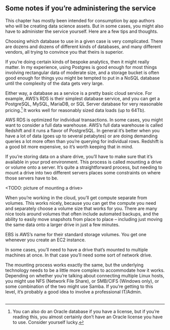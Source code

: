 ## Some notes if you're administering the service

This chapter has mostly been intended for consumption by app authors who
will be creating data science assets. But in some cases, you might also
have to administer the service yourself. Here are a few tips and
thoughts.

Choosing which database to use in a given case is very complicated.
There are dozens and dozens of different kinds of databases, and many
different vendors, all trying to convince you that theirs is superior.

If you're doing certain kinds of bespoke analytics, then it might really
matter. In my experience, using Postgres is good enough for most things
involving rectangular data of moderate size, and a storage bucket is
often good enough for things you might be tempted to put in a NoSQL
database until the complexity of the data gets very large.

Either way, a database as a service is a pretty basic cloud service. For
example, AWS's RDS is their simplest database service, and you can get a
PostgreSQL, MySQL, MariaDB, or SQL Server database for very reasonable
pricing.[^1] It works well for reasonably sized data loads (up to 64Tb).

[^1]: You can also do an Oracle database if you have a license, but if
    you're reading this, you almost certainly don't have an Oracle
    license you have to use. Consider yourself lucky.

AWS RDS is optimized for individual transactions. In some cases, you
might want to consider a full data warehouse. AWS's full data warehouse
is called Redshift and it runs a flavor of PostgreSQL. In general it's
better when you have a lot of data (goes up to several petabytes) or are
doing demanding queries a lot more often than you're querying for
individual rows. Redshift is a good bit more expensive, so it's worth
keeping that in mind.

If you're storing data on a share drive, you'll have to make sure that
it's available in your prod environment. This process is called mounting
a drive or volume onto a server. It's quite a straightforward process,
but needing to mount a drive into two different servers places some
constraints on where those servers have to be.

\<TODO: picture of mounting a drive\>

When you're working in the cloud, you'll get compute separate from
volumes. This works nicely, because you can get the compute you need and
separately choose a volume size that works for you. There are many nice
tools around volumes that often include automated backups, and the
ability to easily move snapshots from place to place -- including just
moving the same data onto a larger drive in just a few minutes.

EBS is AWS's name for their standard storage volumes. You get one
whenever you create an EC2 instance.

In some cases, you'll need to have a drive that's mounted to multiple
machines at once. In that case you'll need some sort of network drive.

The mounting process works exactly the same, but the underlying
technology needs to be a little more complex to accommodate how it
works. Depending on whether you're talking about connecting multiple
Linux hosts, you might use NFS (Network File Share), or SMB/CIFS
(Windows only), or some combination of the two might use Samba. If
you're getting to this level, it's probably a good idea to involve a
professional IT/Admin.

## 
